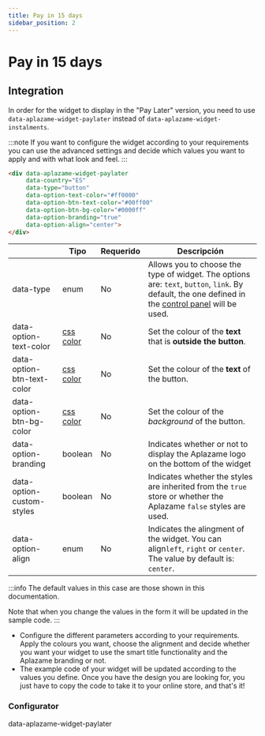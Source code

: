 ```yaml
---
title: Pay in 15 days
sidebar_position: 2
---
```


# Pay in 15 days

## Integration
In order for the widget to display in the "Pay Later" version, you need to use `data-aplazame-widget-paylater` instead of `data-aplazame-widget-instalments`.

:::note
If you want to configure the widget according to your requirements you can use the advanced settings and decide which values you want to apply and with what look and feel.
:::


```html
<div data-aplazame-widget-paylater
     data-country="ES"
     data-type="button"
     data-option-text-color="#ff0000"
     data-option-btn-text-color="#00ff00"
     data-option-btn-bg-color="#0000ff"
     data-option-branding="true"
     data-option-align="center">
</div>
```

|<Translate id="table.parameter"></Translate> | <Translate id="table.type">Tipo</Translate> | <Translate id="table.required">Requerido</Translate> | <Translate id="table.description">Descripción</Translate>|
|---------|---------|---------|---------|
|data-type | enum | No | Allows you to choose the type of widget. The options are: `text`, `button`, `link`. By default, the one defined in the [control panel](https://vendors.aplazame.com/) will be used.
|data-option-text-color | [css color](https://developer.mozilla.org/es/docs/Web/CSS/color_value) | No | Set the colour of the **text** that is **outside the button**.
|data-option-btn-text-color | [css color](https://developer.mozilla.org/es/docs/Web/CSS/color_value) | No | Set the colour of the **text** of the button.
|data-option-btn-bg-color | [css color](https://developer.mozilla.org/es/docs/Web/CSS/color_value) | No | Set the colour of the *background* of the button.
|data-option-branding | boolean | No | Indicates whether or not to display the Aplazame logo on the bottom of the widget
|data-option-custom-styles | boolean | No | Indicates whether the styles are inherited from the `true` store or whether the Aplazame `false` styles are used.
|data-option-align | enum | No | Indicates the alingment of the widget. You can align`left`, `right` or `center`. The value by default is: `center`.

:::info
  The default values in this case are those shown in this documentation.

  Note that when you change the values in the form it will be updated in the sample code.
:::

- Configure the different parameters according to your requirements. Apply the colours you want, choose the alignment and decide whether you want your widget to use the smart title functionality and the Aplazame branding or not.
- The example code of your widget will be updated according to the values you define. Once you have the design you are looking for, you just have to copy the code to take it to your online store, and that's it!

### Configurator

<WidgetSimulator
  data-country="ES"
  data-type="button"
  data-option-text-color="#ff0000"
  data-option-btn-text-color="#00ff00"
  data-option-branding="true"
  data-option-align="center">
  data-aplazame-widget-paylater</WidgetSimulator>

